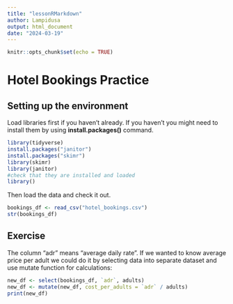 ```yaml
---
title: "lessonRMarkdown"
author: Lampidusa
output: html_document
date: "2024-03-19"
---
```


```r
knitr::opts_chunk$set(echo = TRUE)
```
# Hotel Bookings Practice

## Setting up the environment

Load libraries first if you haven't already. If you haven't you might need to install them
by using **install.packages(*<lib_name>*)** command.
```r
library(tidyverse)
install.packages("janitor")
install.packages("skimr")
library(skimr)
library(janitor)
#check that they are installed and loaded
library()
```
  Then load the data and check it out.

```r
bookings_df <- read_csv("hotel_bookings.csv")
str(bookings_df)
```
## Exercise
The column "adr" means "average daily rate". 
If we wanted to know average price per adult we could do it by selecting
data into separate dataset and use mutate function for calculations:

```r
new_df <- select(bookings_df, `adr`, adults)
new_df <- mutate(new_df, cost_per_adults = `adr` / adults)
print(new_df)
```

